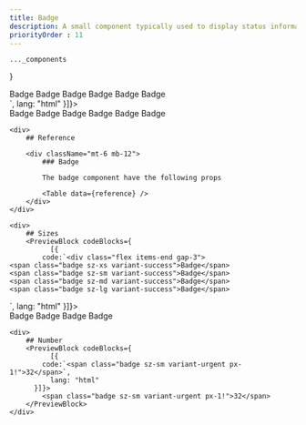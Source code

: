 ```yaml
---
title: Badge
description: A small component typically used to display status information or additional context for another UI element.
priorityOrder : 11
---
```



    ..._components
}

<div className="space-y-20">
    <PreviewBlock codeBlocks={
              [{
            code:`<div class="flex gap-3">
    <span class="badge sz-sm variant-neutral">Badge</span>
    <span class="badge sz-sm variant-info">Badge</span>
    <span class="badge sz-sm variant-success">Badge</span>
    <span class="badge sz-sm variant-warning">Badge</span>
    <span class="badge sz-sm variant-danger">Badge</span>
    <span class="badge sz-sm variant-urgent">Badge</span>
</div>`,
              lang: "html"
          }]}>
        <div class="flex gap-3">
            <span class="badge sz-sm variant-neutral">Badge</span>
            <span class="badge sz-sm variant-info">Badge</span>
            <span class="badge sz-sm variant-success">Badge</span>
            <span class="badge sz-sm variant-warning">Badge</span>
            <span class="badge sz-sm variant-danger">Badge</span>
            <span class="badge sz-sm variant-urgent">Badge</span>
        </div>
    </PreviewBlock>

    <div>
        ## Reference

        <div className="mt-6 mb-12"> 
            ### Badge 

            The badge component have the following props

            <Table data={reference} />
        </div>
    </div>

    <div>
        ## Sizes
        <PreviewBlock codeBlocks={
              [{
            code:`<div class="flex items-end gap-3">
    <span class="badge sz-xs variant-success">Badge</span>
    <span class="badge sz-sm variant-success">Badge</span>
    <span class="badge sz-md variant-success">Badge</span>
    <span class="badge sz-lg variant-success">Badge</span>
</div>`,
              lang: "html"
          }]}>
            <div class="flex items-end gap-3">
                <span class="badge sz-xs variant-success">Badge</span>
                <span class="badge sz-sm variant-success">Badge</span>
                <span class="badge sz-md variant-success">Badge</span>
                <span class="badge sz-lg variant-success">Badge</span>
            </div>
        </PreviewBlock>
    </div>

    <div>
        ## Number
        <PreviewBlock codeBlocks={
              [{
            code:`<span class="badge sz-sm variant-urgent px-1!">32</span>`,
              lang: "html"
          }]}>
            <span class="badge sz-sm variant-urgent px-1!">32</span>
        </PreviewBlock>
    </div>
</div>